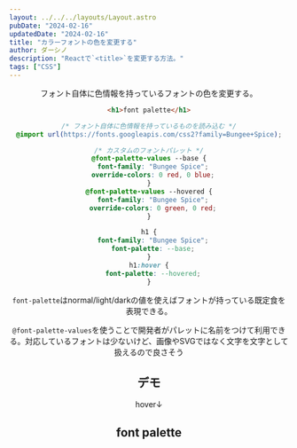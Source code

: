 ```yaml
---
layout: ../../../layouts/Layout.astro
pubDate: "2024-02-16"
updatedDate: "2024-02-16"
title: "カラーフォントの色を変更する"
author: ダーシノ
description: "Reactで`<title>`を変更する方法。"
tags: ["CSS"]
---
```



<Header {...frontmatter} />

フォント自体に色情報を持っているフォントの色を変更する。

```html
<h1>font palette</h1>
```

```css
/* フォント自体に色情報を持っているものを読み込む */
@import url(https://fonts.googleapis.com/css2?family=Bungee+Spice);

/* カスタムのフォントパレット */
@font-palette-values --base {
  font-family: "Bungee Spice";
  override-colors: 0 red, 0 blue;
}
@font-palette-values --hovered {
  font-family: "Bungee Spice";
  override-colors: 0 green, 0 red;
}

h1 {
  font-family: "Bungee Spice";
  font-palette: --base;
}
h1:hover {
  font-palette: --hovered;
}
```

`font-palette`はnormal/light/darkの値を使えばフォントが持っている既定食を表現できる。

`@font-palette-values`を使うことで開発者がパレットに名前をつけて利用できる。対応しているフォントは少ないけど、画像やSVGではなく文字を文字として扱えるので良さそう

## デモ

hover↓
<h2 class="font-palette">font palette</h2>


